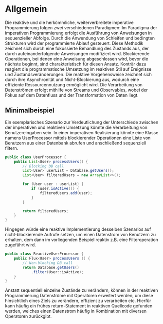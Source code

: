 # Allgemein

Die reaktive und die herkömmliche, weiterverbreitete imperative Programmierung folgen zwei verschiedenen Paradigmen:
Im Paradigma der imperativen Programmierung erfolgt die Ausführung von Anweisungen in sequenzieller Abfolge.
Durch die Anwendung von Schleifen und bedingten Strukturen wird der programmierte Ablauf gesteuert.
Diese Methodik zeichnet sich durch eine fokussierte Behandlung des Zustands aus, der durch aufeinanderfolgende
Anweisungen modifiziert wird. Blockierende Operationen, bei denen eine Anweisung abgeschlossen wird,
bevor die nächste beginnt, sind charakteristisch für diesen Ansatz.
Konträr dazu reagiert die programmatische Umsetzung im reaktiven Stil auf Ereignisse und Zustandsveränderungen.
Die reaktive Vorgehensweise zeichnet sich durch ihre Asynchronität und Nicht-Blockierung aus, wodurch eine effiziente
Ressourcennutzung ermöglicht wird. Die Verarbeitung von Datenströmen erfolgt mithilfe von Streams und Observables,
wobei der Fokus auf dem Datenfluss und der Transformation von Daten liegt.

## Minimalbeispiel

Ein exemplarisches Szenario zur Verdeutlichung der Unterschiede zwischen der imperativen und
reaktiven Umsetzung könnte die Verarbeitung von Benutzereingaben sein. In einer imperativen Realisierung
könnte eine Klasse namens UserProcessor mittels blockierender Operationen eine Liste von Benutzern
aus einer Datenbank abrufen und anschließend sequenziell filtern.

```java
public class UserProcessor {
    public List<User> processUsers() {
        // Blocking DB call
        List<User> userList = Database.getUsers();
        List<User> filteredUsers = new ArrayList<>();

        for (User user : userList) {
            if (user.isActive()) {
                filteredUsers.add(user);
            }
        }

        return filteredUsers;
    }
}
```

Hingegen würde eine reaktive Implementierung desselben Szenarios auf nicht-blockierende Aufrufe setzen,
um einen Datenstrom von Benutzern zu erhalten, dem dann im vorliegenden Beispiel reaktiv
z.B. eine Filteroperation zugeführt wird.

```java
public class ReactiveUserProcessor {
    public Flux<User> processUsers () {
        // Non-blocking DB call
        return Database.getUsers()
            .filter(User::isActive);
    }
}
```

Anstatt sequentiell einzelne Zustände zu verändern, können in der reaktiven Programmierung Datenströme
mit Operatoren erweitert werden, um diese hinsichtlich eines Ziels zu verändern, effizient zu verarbeiten etc.
Hierfür kann häufig ein frühes return-Statement in reaktiven Quellcode gefunden werden, welches einen Datenstrom
häufig in Kombination mit diversen Operatoren zurückgibt.
